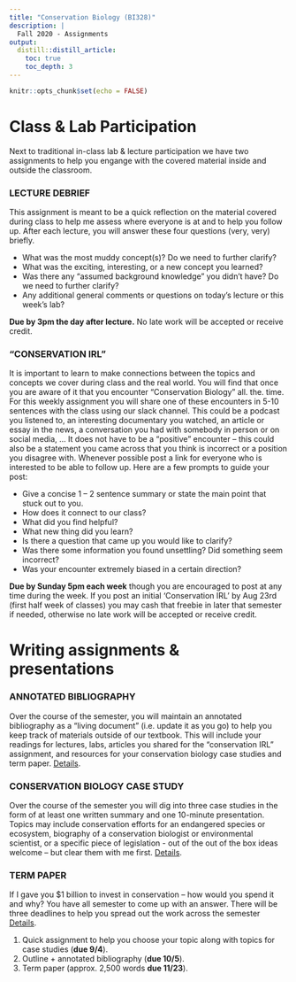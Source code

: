 ```yaml
---
title: "Conservation Biology (BI328)"
description: | 
  Fall 2020 - Assignments
output:
  distill::distill_article:
    toc: true
    toc_depth: 3
---
```


```r

knitr::opts_chunk$set(echo = FALSE)

```

# Class & Lab Participation

Next to traditional in-class lab & lecture participation we have two assignments to help you engange with the covered material inside and outside the classroom.

### LECTURE DEBRIEF

This assignment is meant to be a quick reflection on the material covered during class to help me assess where everyone is at and to help you follow up. After each lecture, you will answer these four questions (very, very) briefly.

*	What was the most muddy concept(s)? Do we need to further clarify?
*	What was the exciting, interesting, or a new concept you learned?
*	Was there any “assumed background knowledge” you didn’t have? Do we need to further clarify?
*	Any additional general comments or questions on today's lecture or this week’s lab?

**Due by 3pm the day after lecture.** No late work will be accepted or receive credit.


### “CONSERVATION IRL”
It is important to learn to make connections between the topics and concepts we cover during class and the real world. You will find that once you are aware of it that you encounter “Conservation Biology” all. the. time. 
For this weekly assignment you will share one of these encounters in 5-10 sentences with the class using our slack channel. This could be a podcast you listened to, an interesting documentary you watched, an article or essay in the news, a conversation you had with somebody in person or on social media, ... 
It does not have to be a “positive” encounter – this could also be a statement you came across that you think is incorrect or a position you disagree with. Whenever possible post a link for everyone who is interested to be able to follow up. Here are a few prompts to guide your post:

*	Give a concise 1 – 2 sentence summary or state the main point that stuck out to you.
*	How does it connect to our class?
*	What did you find helpful?
*	What new thing did you learn?
*	Is there a question that came up you would like to clarify?
*	Was there some information you found unsettling? Did something seem incorrect?
*	Was your encounter extremely biased in a certain direction?

**Due by Sunday 5pm each week** though you are encouraged to post at any time during the week. If you post an initial ‘Conservation IRL’ by Aug 23rd (first half week of classes) you may cash that freebie in later that semester if needed, otherwise no late work will be accepted or receive credit. 


# Writing assignments & presentations

### ANNOTATED BIBLIOGRAPHY 
Over the course of the semester, you will maintain an annotated bibliography as a “living document” (i.e. update it as you go) to help you keep track of materials outside of our textbook. This will include your readings for lectures, labs, articles you shared for the “conservation IRL” assignment, and resources for your conservation biology case studies and term paper. 
[Details](https://bi328.netlify.app/bibliography.html).


### CONSERVATION BIOLOGY CASE STUDY
Over the course of the semester you will dig into three case studies in the form of at least one written summary and one 10-minute presentation. Topics may include conservation efforts for an endangered species or ecosystem, biography of a conservation biologist or environmental scientist, or a specific piece of legislation - out of the out of the box ideas welcome – but clear them with me first. 
[Details](https://bi328.netlify.app/case-study.html).


### TERM PAPER
If I gave you $1 billion to invest in conservation – how would you spend it and why? You have all semester to come up with an answer. There will be three deadlines to help you spread out the work across the semester [Details](https://bi328.netlify.app/termpaper.html).

1. Quick assignment to help you choose your topic along with topics for case studies (**due 9/4**).
2. Outline + annotated bibliography (**due 10/5**).
3. Term paper (approx. 2,500 words **due 11/23**).



